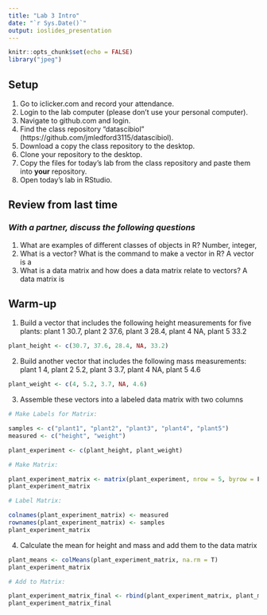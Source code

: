 ```yaml
---
title: "Lab 3 Intro"
date: "`r Sys.Date()`"
output: ioslides_presentation
---
```


```r
knitr::opts_chunk$set(echo = FALSE)
library("jpeg") 
```

## Setup
1. Go to iclicker.com and record your attendance.
2. Login to the lab computer (please don't use your personal computer).  
3. Navigate to github.com and login.  
4. Find the class repository "datascibiol" (https://github.com/jmledford3115/datascibiol).  
5. Download a copy the class repository to the desktop.  
6. Clone your repository to the desktop.  
7. Copy the files for today's lab from the class repository and paste them into **your** repository.  
8. Open today's lab in RStudio.  

## Review from last time
### *With a partner, discuss the following questions*
1. What are examples of different classes of objects in R?
Number, integer, 
2. What is a vector? What is the command to make a vector in R?
A vector is a 
3. What is a data matrix and how does a data matrix relate to vectors?
A data matrix is 

## Warm-up
1. Build a vector that includes the following height measurements for five plants:
plant 1 30.7, plant 2 37.6, plant 3 28.4, plant 4 NA, plant 5 33.2
```r
plant_height <- c(30.7, 37.6, 28.4, NA, 33.2)
```

2. Build another vector that includes the following mass measurements:
plant 1 4, plant 2 5.2, plant 3 3.7, plant 4 NA, plant 5 4.6
```r
plant_weight <- c(4, 5.2, 3.7, NA, 4.6)
```

3. Assemble these vectors into a labeled data matrix with two columns
```r
# Make Labels for Matrix:

samples <- c("plant1", "plant2", "plant3", "plant4", "plant5")
measured <- c("height", "weight")

plant_experiment <- c(plant_height, plant_weight)

# Make Matrix:

plant_experiment_matrix <- matrix(plant_experiment, nrow = 5, byrow = F)
plant_experiment_matrix

# Label Matrix:

colnames(plant_experiment_matrix) <- measured
rownames(plant_experiment_matrix) <- samples
plant_experiment_matrix
```

4. Calculate the mean for height and mass and add them to the data matrix
```r
plant_means <- colMeans(plant_experiment_matrix, na.rm = T)
plant_experiment_matrix

# Add to Matrix:

plant_experiment_matrix_final <- rbind(plant_experiment_matrix, plant_means)
plant_experiment_matrix_final
```



